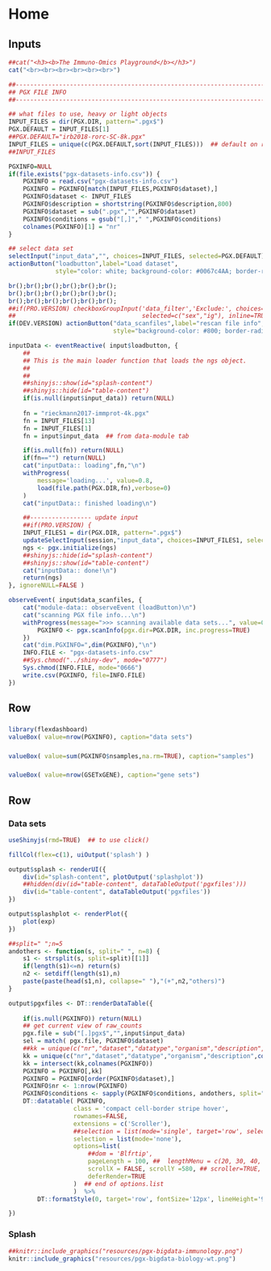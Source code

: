 Home {data-orientation=rows}
===========================================================================================


Inputs {.sidebar data-width=320}
-------------------------------------------------------------------------------------------

```r
##cat("<h3><b>The Immuno-Omics Playground</b></h3>")
cat("<br><br><br><br><br><br>")
```

```r
##-----------------------------------------------------------------------------
## PGX FILE INFO
##-----------------------------------------------------------------------------

## what files to use, heavy or light objects
INPUT_FILES = dir(PGX.DIR, pattern=".pgx$")
PGX.DEFAULT = INPUT_FILES[1]
##PGX.DEFAULT="irb2018-rorc-SC-8k.pgx"
INPUT_FILES = unique(c(PGX.DEFAULT,sort(INPUT_FILES)))  ## default on row1
##INPUT_FILES

PGXINFO=NULL
if(file.exists("pgx-datasets-info.csv")) {
    PGXINFO = read.csv("pgx-datasets-info.csv")
    PGXINFO = PGXINFO[match(INPUT_FILES,PGXINFO$dataset),]
    PGXINFO$dataset <- INPUT_FILES
    PGXINFO$description = shortstring(PGXINFO$description,800)
    PGXINFO$dataset = sub(".pgx","",PGXINFO$dataset)
    PGXINFO$conditions = gsub("[,]"," ",PGXINFO$conditions)
    colnames(PGXINFO)[1] = "nr"
}

## select data set
selectInput("input_data","", choices=INPUT_FILES, selected=PGX.DEFAULT)
actionButton("loadbutton",label="Load dataset",
             style="color: white; background-color: #0067c4AA; border-radius: 3px;")

br();br();br();br();br();br();
br();br();br();br();br();br();
br();br();br();br();br();br();
##if(PRO.VERSION) checkboxGroupInput('data_filter','Exclude:', choices=c("sex","ig"),
##                                   selected=c("sex","ig"), inline=TRUE)
if(DEV.VERSION) actionButton("data_scanfiles",label="rescan file info",
                             style="background-color: #800; border-radius: 3px;")
```	


```r
inputData <- eventReactive( input$loadbutton, {
    ##
    ## This is the main loader function that loads the ngs object.
    ##
    ##
    ##shinyjs::show(id="splash-content")
    ##shinyjs::hide(id="table-content")
    if(is.null(input$input_data)) return(NULL)
    
    fn = "rieckmann2017-immprot-4k.pgx"
    fn = INPUT_FILES[13]
    fn = INPUT_FILES[1]
    fn = input$input_data  ## from data-module tab

    if(is.null(fn)) return(NULL)                          
    if(fn=="") return(NULL)
    cat("inputData:: loading",fn,"\n")
    withProgress(
        message='loading...', value=0.8,
        load(file.path(PGX.DIR,fn),verbose=0)
    )
    cat("inputData:: finished loading\n")

    ##----------------- update input
    ##if(PRO.VERSION) {
    INPUT_FILES1 = dir(PGX.DIR, pattern=".pgx$")
    updateSelectInput(session,"input_data", choices=INPUT_FILES1, selected=fn)  ## update?
    ngs <- pgx.initialize(ngs) 
    ##shinyjs::hide(id="splash-content")
    ##shinyjs::show(id="table-content")    
    cat("inputData:: done!\n")
    return(ngs)
}, ignoreNULL=FALSE )

observeEvent( input$data_scanfiles, {
    cat("module-data:: observeEvent (loadButton)\n")
    cat("scanning PGX file info...\n")
    withProgress(message=">>> scanning available data sets...", value=0, {
        PGXINFO <- pgx.scanInfo(pgx.dir=PGX.DIR, inc.progress=TRUE)
    })
    cat("dim.PGXINFO=",dim(PGXINFO),"\n")
    INFO.FILE <- "pgx-datasets-info.csv"
    ##Sys.chmod("../shiny-dev", mode="0777")
    Sys.chmod(INFO.FILE, mode="0666")
    write.csv(PGXINFO, file=INFO.FILE)
})
```


Row 
-----------------------------------------------------------------------

### {.value-box}

```r
library(flexdashboard)
valueBox( value=nrow(PGXINFO), caption="data sets")
```

### {.value-box}

```r
valueBox( value=sum(PGXINFO$nsamples,na.rm=TRUE), caption="samples")
```

### {.value-box}

```r
valueBox( value=nrow(GSETxGENE), caption="gene sets")
```


Row {.tabset data-height=800}
-----------------------------------------------------------------------

### Data sets

```r
useShinyjs(rmd=TRUE)  ## to use click()

fillCol(flex=c(1), uiOutput('splash') )

output$splash <- renderUI({
    div(id="splash-content", plotOutput('splashplot'))
    ##hidden(div(id="table-content", dataTableOutput('pgxfiles')))
    div(id="table-content", dataTableOutput('pgxfiles'))
})

output$splashplot <- renderPlot({
    plot(exp)
})

##split=" ";n=5
andothers <- function(s, split=" ", n=8) {
    s1 <- strsplit(s, split=split)[[1]]
    if(length(s1)<=n) return(s)
    n2 <- setdiff(length(s1),n)
    paste(paste(head(s1,n), collapse=" "),"(+",n2,"others)")
}

output$pgxfiles <- DT::renderDataTable({
    
    if(is.null(PGXINFO)) return(NULL)
    ## get current view of raw_counts
    pgx.file = sub("[.]pgx$","",input$input_data)
    sel = match( pgx.file, PGXINFO$dataset)
    ##kk = unique(c("nr","dataset","datatype","organism","description",colnames(PGXINFO)))
    kk = unique(c("nr","dataset","datatype","organism","description",colnames(PGXINFO)))
    kk = intersect(kk,colnames(PGXINFO))
    PGXINFO = PGXINFO[,kk]
    PGXINFO = PGXINFO[order(PGXINFO$dataset),] 
    PGXINFO$nr <- 1:nrow(PGXINFO)
    PGXINFO$conditions <- sapply(PGXINFO$conditions, andothers, split=" ", n=6)
    DT::datatable( PGXINFO,
                  class = 'compact cell-border stripe hover',
                  rownames=FALSE,
                  extensions = c('Scroller'),
                  ##selection = list(mode='single', target='row', selected=sel ),
                  selection = list(mode='none'),
                  options=list(
                      ##dom = 'Blfrtip', 
                      pageLength = 100, ##  lengthMenu = c(20, 30, 40, 60, 100, 250),
                      scrollX = FALSE, scrollY =580, ## scroller=TRUE,
                      deferRender=TRUE
                  )  ## end of options.list 
                  )  %>%
        DT::formatStyle(0, target='row', fontSize='12px', lineHeight='95%')

})
```


### Splash

```r
##knitr::include_graphics("resources/pgx-bigdata-immunology.png")
knitr::include_graphics("resources/pgx-bigdata-biology-wt.png")
```


<!----

### Tutorial

```r
##knitr::include_graphics("resources/pgx-bigdata-immunology.png")
```

### FAQ

```r
##knitr::include_graphics("resources/pgx-bigdata-immunology.png")
```

--->






